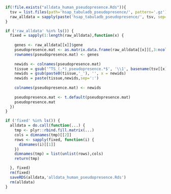 ```r
if(!file.exists("alldata_human_pseudopresence.Rds")){
  tsv = list.files(path='hsap_tabuladb_pseudopresence/', pattern='.gz')
  raw_alldata = sapply(paste('hsap_tabuladb_pseudopresence/', tsv, sep=''), function(x) { read.delim(gzfile(x), check.names = F) })
}
```

```r
if ('raw_alldata' %in% ls()) {
  fixed = sapply(1:length(raw_alldata),function(x) {
    
    genes <- raw_alldata[[x]]$gene
    pseudopresence.mat <- as.matrix.data.frame(raw_alldata[[x]][,3:ncol(raw_alldata[[x]])])
    rownames(pseudopresence.mat) <- genes
    
    newids <- colnames(pseudopresence.mat)
    tissue = gsub('^TS_(.*)_pseudopresence.*$', '\\1', basename(tsv[[x]]))
    newids = gsub(paste0(tissue,'_'), '', x = newids)
    newids = paste(tissue,newids,sep=':')
    
    colnames(pseudopresence.mat) <- newids
    
    pseudopresence.mat <- t.default(pseudopresence.mat)
    pseudopresence.mat
  })
}
```

```r
if ('fixed' %in% ls()) {
  alldata = do.call(function(...) {
    tmp <- plyr::rbind.fill.matrix(...)
    cols = dimnames(tmp)[[2]]
    rows <- sapply(fixed, function(i) {
      dimnames(i)[[1]]
    })
    dimnames(tmp) = list(unlist(rows),cols)
    return(tmp)

  }, fixed)
  rm(fixed)
  saveRDS(alldata,'alldata_human_pseudopresence.Rds')
  rm(alldata)
}
```

